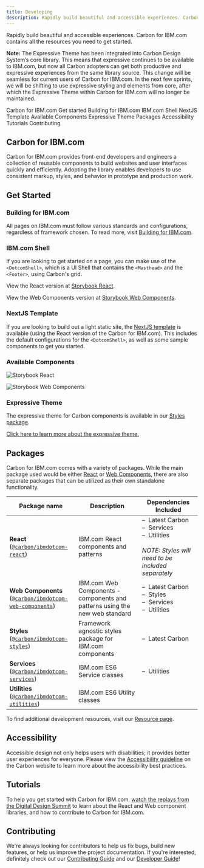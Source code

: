 ```yaml
---
title: Developing
description: Rapidly build beautiful and accessible experiences. Carbon for IBM.com contains all the resources you need to get started.
---
```


<PageDescription>

Rapidly build beautiful and accessible experiences. Carbon for IBM.com contains all the resources you need to get started.

</PageDescription>

<InlineNotification>

**Note:** The Expressive Theme has been integrated into Carbon Design System’s core library. This means that expressive continues to be available to IBM.com, but now all Carbon adopters can get both productive and expressive experiences from the same library source. This change will be seamless for current users of Carbon for IBM.com. In the next few sprints, we will be shifting to use expressive styling and elements from core, after which the Expressive Theme within Carbon for IBM.com will no longer be maintained.

</InlineNotification>

<AnchorLinks>
<AnchorLink>Carbon for IBM.com</AnchorLink>
<AnchorLink>Get started</AnchorLink>
<AnchorLink>Building for IBM.com</AnchorLink>
<AnchorLink>IBM.com Shell</AnchorLink>
<AnchorLink>NextJS Template</AnchorLink>
<AnchorLink>Available Components</AnchorLink>
<AnchorLink>Expressive Theme</AnchorLink>
<AnchorLink>Packages</AnchorLink>
<AnchorLink>Accessibility</AnchorLink>
<AnchorLink>Tutorials</AnchorLink>
<AnchorLink>Contributing</AnchorLink>
</AnchorLinks>


## Carbon for IBM.com

Carbon for IBM.com provides front-end developers and engineers a collection of reusable components to build websites and
user interfaces quickly and efficiently. Adopting the library enables developers to use consistent markup, styles, and
behavior in prototype and production work.

## Get Started

### Building for IBM.com

All pages on IBM.com must follow various standards and configurations, regardless of framework chosen. To read more,
visit [Building for IBM.com](https://github.com/carbon-design-system/carbon-for-ibm-dotcom/blob/master/docs/building-for-ibm-dotcom.md).

### IBM.com Shell

If you are looking to get started on a page, you can make use of the `<DotcomShell>`, which is a UI Shell that
contains the `<Masthead>` and the `<Footer>`, using Carbon's grid. 

View the React version at [Storybook React](https://ibmdotcom-react.mybluemix.net/?path=/story/components-dotcom-shell--default).

View the Web Components version at [Storybook Web Components](http://ibmdotcom-web-components.mybluemix.net/?path=/story/components-dotcom-shell--default).

### NextJS Template

If you are looking to build out a light static site, the
[NextJS template](https://github.com/carbon-design-system/carbon-for-ibm-dotcom-nextjs-template) is available (using the
React version of the Carbon for IBM.com). This includes the default configurations for the `<DotcomShell>`, as well as
some sample components to get you started.

### Available Components

<Row className="resource-card-group">
<Column colMd={4} colLg={4} noGutterSm>
<ResourceCard
  subTitle="Carbon for IBM.com Storybook React"
  href="https://ibmdotcom-react.mybluemix.net/"
>

![Storybook React](./../../images/icon/react-icon.svg)

</ResourceCard>
</Column>

<Column colMd={4} colLg={4} noGutterSm>
<ResourceCard
  subTitle="Carbon for IBM.com Storybook Web Components"
  href="https://ibmdotcom-web-components.mybluemix.net/"
>

![Storybook Web Components](./../../images/icon/js_logo.svg)

</ResourceCard>
</Column>
</Row>

### Expressive Theme

The expressive theme for Carbon components is available in our [Styles package](https://github.com/carbon-design-system/carbon-for-ibm-dotcom/tree/master/packages/styles).

[Click here to learn more about the expressive theme.](/guidelines/expressive-theme)


## Packages

Carbon for IBM.com comes with a variety of packages. While the main package used would be either [React](https://ibmdotcom-react.mybluemix.net)
or [Web Components](https://ibmdotcom-web-components.mybluemix.net), there are also separate packages that can be
utilized as their own standalone functionality.

| Package name                                                                                                                                                  | Description                                                                 | Dependencies Included                                                                                                                                                                                                       |
| ------------------------------------------------------------------------------------------------------------------------------------                          | --------------------------------------------------------------------------- | ----------------------------------------------------------------                                                                                                                                                            |
| **React**<br/>([`@carbon/ibmdotcom-react`](https://github.com/carbon-design-system/carbon-for-ibm-dotcom/blob/master/packages/react))                            | IBM.com React components and patterns                                       | &ndash;&nbsp;&nbsp;Latest Carbon<br/>&ndash;&nbsp;&nbsp;Services<br/>&ndash;&nbsp;&nbsp;Utilities<br/><br/><em>NOTE: Styles will need to be included separately</em> |
| **Web Components**<br/>([`@carbon/ibmdotcom-web-components`](https://github.com/carbon-design-system/carbon-for-ibm-dotcom/blob/master/packages/web-components)) | IBM.com Web Components - components and patterns using the new web standard | &ndash;&nbsp;&nbsp;Latest Carbon<br/>&ndash;&nbsp;&nbsp;Styles<br/>&ndash;&nbsp;&nbsp;Services<br/>&ndash;&nbsp;&nbsp;Utilities                     |
| **Styles**<br/>([`@carbon/ibmdotcom-styles`](https://github.com/carbon-design-system/carbon-for-ibm-dotcom/blob/master/packages/styles))                         | Framework agnostic styles package for IBM.com components                    | &ndash;&nbsp;&nbsp;Latest Carbon                                                                                                                                                                          |
| **Services**<br/>([`@carbon/ibmdotcom-services`](https://github.com/carbon-design-system/carbon-for-ibm-dotcom/blob/master/packages/services))                   | IBM.com ES6 Service classes                                                 | &ndash;&nbsp;&nbsp;Utilities                                                                                                                                                                              |
| **Utilities**<br/>([`@carbon/ibmdotcom-utilities`](https://github.com/carbon-design-system/carbon-for-ibm-dotcom/blob/master/packages/utilities))                | IBM.com ES6 Utility classes                                                 |                                                                                                                                                                                                                             |

To find additional development resources, visit our [Resource page](/resources).

## Accessibility

Accessible design not only helps users with disabilities; it provides better user experiences for everyone. Please view the <a href="https://www.carbondesignsystem.com/guidelines/accessibility/overview" target="_blank">Accessibility guideline</a> on the Carbon website to learn more about the accessibility best practices.

## Tutorials

To help you get started with Carbon for IBM.com, [watch the replays from the Digital Design Summit](https://ec.yourlearning.ibm.com/w3/series/10148614?layout=grid) to learn about the React and Web component libraries, and how to contribute to Carbon for IBM.com.

## Contributing

We're always looking for contributors to help us fix bugs, build new features, or help us improve the project
documentation. If you're interested, definitely check out our
[Contributing Guide](https://github.com/carbon-design-system/carbon-for-ibm-dotcom/blob/master/.github/CONTRIBUTING.md) and
our [Developer Guide](https://github.com/carbon-design-system/carbon-for-ibm-dotcom/blob/master/docs/developing.md)!

